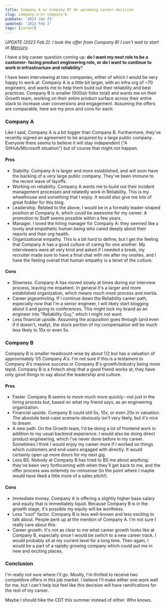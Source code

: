 ```yaml
---
title: Company A or Company B? An upcoming career decision
slug: company-a-or-company-b
pubDate: '2023 Jan 25'
updated: '2023 Feb 2'
tags: [career]
---
```


*UPDATE (2023 Feb 2): I took the offer from Company B! I can't wait to start
at [Mercury](https://mercury.com/).*

I have a big career question coming up: **do I want my next role to be a customer-
facing product engineering role, or do I want to continue to work in infrastructure
and reliability**?

I have been interviewing at two companies, either of which I would be very happy
to work at. Company A is a little bit larger, with an infra org of ~70 engineers,
and wants me to help them build out their reliability and best practices. Company
B is smaller (500ish folks total) and wants me on their Growth team, working
on their entire product surface across their entire stack to increase user
conversions and engagement. Assuming the offers are comparable, here are my
pros and cons for each:

### Company A

Like I said, Company A is a bit bigger than Company B. Furthermore, they've recently
signed an agreement to be acquired by a large public company. Everyone there seems
to believe it will stay independent ("A GitHub/Microsoft situation") but of course
that might not happen.

#### Pros

* Stabiilty. Company A is larger and more established, and will soon have the
  backing of a very large public company. They've been immune to the recent wave
  of layoffs.
* Working on reliabiilty. Company A wants me to build out their incident management
  processes and relatedly work in Reliability. This is my wheelhouse and something
  that I enjoy. It would also give me lots of great fodder for this blog.
* Leadership. Related to the above, I would be in a formally leader-shaped
  position at Company A, which could be awesome for my career. A promotion to
  Staff seems possible within a few years.
* Manager. I loved the hiring manager for Company A: they seemed like a lovely
  and empathetic human being who cared deeply about their reports and their org
  health.
* Organizational empathy. This is a bit hard to define, but I get the feeling
  that Company A has a good culture of caring for one another. My interviewers
  were all very kind and asked if I needed a break, my recruiter made sure to
  have a final chat with me after my onsites, and I have the feeling overall
  that human empathy is a tenet of the culture.

#### Cons

* Slowness. Company A has moved slowly at times during our interview process,
  leaving me impatient. In general it's a larger and more established organization,
  which means much more process and inertia.
* Career pigeonholing. If I continue down the Reliability career path, especially
  now that I'm a senior engineer, I will likely start blogging about it and going
  to conferences. This might lock my brand as an engineer into "Reliability Guy,"
  which I might not want.
* Less financial upside. Assuming the acquisition goes through (and even if it
  doesn't, really), the stock portion of my compensation will be much less
  likely to 10x or even 5x.

### Company B

Company B is smaller headcount-wise by about 1/2 but has a valuation of approximately 1/5
Company A's. I'm not sure if this is a testament to Company A's massive success
or Company B's growth/industry being more tepid. Company B is a fintech shop
that a good friend works at; they have only good things to say about the
leadership and culture.

#### Pros

* Faster. Company B seems to move much more quickly--not just in the hiring process
  but, based on what my friend says, as an engineering organization.
* Financial upside. Company B could still 5x, 10x, or even 20x in valuation. The
  absolute best-case scenario obviously isn't very likely, but it's nice to dream.
* A new path. On the Growth team, I'd be doing a lot of frontend work in addition
  to my usual backend experience. I would also be doing direct product engineering,
  which I've never done before in my career. Sometimes I think I would enjoy
  my career more if I worked on things which customers and end-users engaged
  with directly. It would certainly open up more doors for my next gig.
* Less BS. Nobody at Company B has tried to BS me about anything: they've been
  very forthcoming with when they'll get back to me, and the offer process was
  extemely no-nonsense (to the point where I maybe would have liked a little more
  of a sales pitch!).

#### Cons

* Immediate money. Company A is offering a slightly higher base salary and equity
  that is immediately liquid. Because Company B is in the growth stage, it's
  possible my equity will be worthless.
* Less "cool" factor. Company B is less well-known and less exciting to talk about.
  People perk up at the mention of Company A. I'm not sure I really care about this.
* Career growth. It's not as clear to me what career growth looks like at Company
  B, especially since I would be switch to a new career track. I would probably
  sit at my current level for a long time. Then again, I would be a part of
  a rapidly growing company which could put me in new and exciting places.

### Conclusion

I'm really not sure where I'll go. Mostly, I'm thrilled to receive two competitive
offers in this job market. I believe I'll make either one work well for me, but
I can't help but feel like this decision will have ramifications for the rest of
my career.

Maybe I should hike the CDT this summer instead of either. Who knows.
